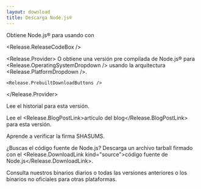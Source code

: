 ```yaml
---
layout: download
title: Descarga Node.js®
---
```


<WindowsWSLMessage />

<section>
  Obtiene Node.js® <Release.VersionDropdown /> para <Release.OperatingSystemDropdown /> usando <Release.InstallationMethodDropdown /> con <Release.PackageManagerDropdown />

<Release.ReleaseCodeBox />

  <Release.Provider>
    O obtiene una versión pre compilada de Node.js® para <Release.OperatingSystemDropdown /> usando la arquitectura <Release.PlatformDropdown />.

    <Release.PrebuiltDownloadButtons />

  </Release.Provider>
</section>

<section>
  Lee el <Release.ChangelogLink>historial</Release.ChangelogLink> para esta versión.

Lee el <Release.BlogPostLink>artículo del blog</Release.BlogPostLink> para esta versión.

Aprende a <LinkWithArrow href="https://github.com/nodejs/node#verifying-binaries">verificar</LinkWithArrow> la firma SHASUMS.

¿Buscas el código fuente de Node.js? Descarga un archivo tarball firmado con el <Release.DownloadLink kind="source">código fuente de Node.js</Release.DownloadLink>.

Consulta nuestros binarios <LinkWithArrow href="https://nodejs.org/download/nightly/">diarios</LinkWithArrow> o todas las <LinkWithArrow href="https://nodejs.org/download/release/">versiones anteriores</LinkWithArrow> o los binarios <LinkWithArrow href="https://unofficial-builds.nodejs.org/download/">no oficiales</LinkWithArrow> para otras plataformas.

</section>
